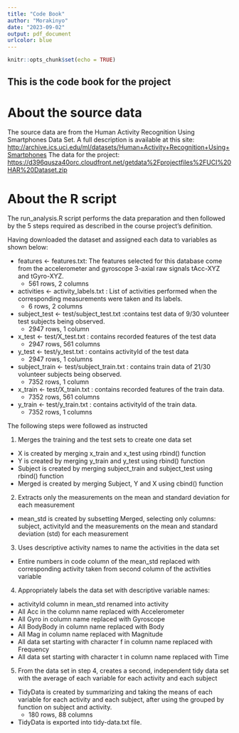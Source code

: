 ```yaml
---
title: "Code Book"
author: "Morakinyo"
date: "2023-09-02"
output: pdf_document
urlcolor: blue
---
```


```r
knitr::opts_chunk$set(echo = TRUE)
```


## This is the code book for the project

# About the source data

The source data are from the Human Activity Recognition Using Smartphones Data Set. A full description is available at this site: [http://archive.ics.uci.edu/ml/datasets/Human+Activity+Recognition+Using+Smartphones](http://archive.ics.uci.edu/ml/datasets/Human+Activity+Recognition+Using+Smartphones) 
The data for the project: [https://d396qusza40orc.cloudfront.net/getdata%2Fprojectfiles%2FUCI%20HAR%20Dataset.zip](https://d396qusza40orc.cloudfront.net/getdata%2Fprojectfiles%2FUCI%20HAR%20Dataset.zip)

# About the R script
The run_analysis.R script performs the data preparation and then followed by the 5 steps required as described in the course project’s definition.

Having downloaded the dataset and assigned each data to variables as shown below:

* features <- features.txt: The features selected for this database come from the accelerometer and gyroscope 3-axial raw signals tAcc-XYZ and tGyro-XYZ.
    + 561 rows, 2 columns

* activities <- activity_labels.txt : List of activities performed when the corresponding measurements were taken and its labels.
    + 6 rows, 2 columns
* subject_test <- test/subject_test.txt :contains test data of 9/30 volunteer test subjects being observed.
    + 2947 rows, 1 column
* x_test <- test/X_test.txt : contains recorded features of the test data
    + 2947 rows, 561 columns
* y_test <- test/y_test.txt : contains activityId of the test data
    + 2947 rows, 1 columns
* subject_train <- test/subject_train.txt : contains train data of 21/30 volunteer subjects being observed.
    + 7352 rows, 1 column
* x_train <- test/X_train.txt : contains recorded features of the train data.
    + 7352 rows, 561 columns
* y_train <- test/y_train.txt : contains activityId of the train data.
    + 7352 rows, 1 columns

The following steps were followed as instructed

1. Merges the training and the test sets to create one data set
* X  is created by merging x_train and x_test using rbind() function
* Y  is created by merging y_train and y_test using rbind() function
* Subject  is created by merging subject_train and subject_test using rbind() function
* Merged  is created by merging Subject, Y and X using cbind() function

2. Extracts only the measurements on the mean and standard deviation for each measurement
* mean_std is created by subsetting Merged, selecting only columns: subject, activityId and the measurements on the mean and standard deviation (std) for each measurement

3. Uses descriptive activity names to name the activities in the data set
* Entire numbers in code column of the mean_std replaced with corresponding activity taken from second column of the activities variable

4. Appropriately labels the data set with descriptive variable names:
* activityId column in mean_std renamed into activity
* All Acc in the column name replaced with Accelerometer
* All Gyro in column name replaced with Gyroscope
* All BodyBody in column name replaced with Body
* All Mag in column name replaced with Magnitude
* All data set starting with character f in column name replaced with Frequency
* All data set starting with character t in column name replaced with Time

5. From the data set in step 4, creates a second, independent tidy data set with the average of each variable for each activity and each subject
* TidyData is created by summarizing and taking the means of each variable for each activity and each subject, after using the grouped by function on subject and activity.
    + 180 rows, 88 columns
* TidyData is exported into tidy-data.txt file.
      
        

